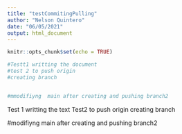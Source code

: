 ```yaml
---
title: "testCommitingPulling"
author: "Nelson Quintero"
date: "06/05/2021"
output: html_document
---
```


```r
knitr::opts_chunk$set(echo = TRUE)
```


```r
#Testt1 writting the document
#test 2 to push origin
#creating branch


#mmodifiyng  main after creating and pushing branch2
```

Test 1 writting the text
Test2  to push origin 
creating branch

#modifiyng  main after creating and pushing branch2